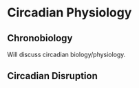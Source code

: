 # Circadian Physiology {#circadian}

## Chronobiology

Will discuss circadian biology/physiology.

## Circadian Disruption
